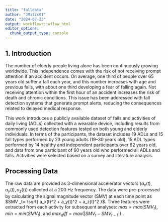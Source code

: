 ```yaml
---
title: "falldata"
author: "JMitic01"
date: "2024-07-23"
output: workflowr::wflow_html
editor_options:
  chunk_output_type: console
---
```


## 1. Introduction

The number of elderly people living alone has been continuously growing worldwide. This independence comes with the risk of not receiving prompt attention if an accident occurs. On average, one third of people over 65 years old suffer a fall each year, and this number increases with age and previous falls, with about one third developing a fear of falling again. Not receiving attention within the first hour of an accident increases the risk of death and chronic conditions. This issue has been addressed with fall detection systems that generate prompt alerts, reducing the consequences related to delayed medical response.

This work introduces a publicly available dataset of falls and activities of daily living (ADLs) collected with a wearable device, including results from commonly used detection features tested on both young and elderly individuals. In terms of the participants, the dataset includes 19 ADLs and 15 fall types performed by 23 young adults (19–30 years old), 15 ADL types performed by 14 healthy and independent participants over 62 years old, and data from one participant of 60 years old who performed all ADLs and falls. Activities were selected based on a survey and literature analysis.

## Processing Data

The raw data are provided as 3-dimensional accelerator vectors $(a_x(t), a_y(t), a_z(t) )$  collected at a 200 Hz frequency. The data were pre-processed by calculating the signal magnitude vector (SMV) at each time point as $SMV _t= \sqrt{ a_x(t)^2 +  a_y(t)^2 + a_z(t)^2 }$.  Three features were extracted from each activity for subsequent analyses: $max = max (SMV_t)$, $min = min(SMV_t)$, and $max_ diff = max ( | SMV_t - SMV_{t-1} | )$ .


